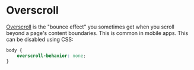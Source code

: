 # Overscroll

[Overscroll](https://developer.mozilla.org/en-US/docs/Web/CSS/overscroll-behavior) is the "bounce effect" you sometimes get when you scroll beyond a page's content boundaries. This is common in mobile apps. This can be disabled using CSS:

```css
body {
    overscroll-behavior: none;
}
```
